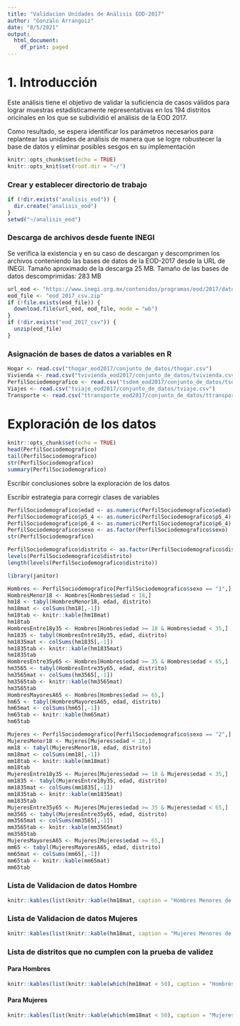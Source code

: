 ```yaml
---
title: "Validacion Unidades de Análisis EOD-2017"
author: "Gonzalo Arrangoiz"
date: "8/5/2021"
output:
  html_document:
    df_print: paged
---
```


# 1. Introducción

Este análisis tiene el objetivo de validar la suficiencia de casos válidos para lograr muestras 
estadísticamente representativas en los 194 distritos oricinales en los que se subdividió el análisis 
de la EOD 2017.

Como resultado, se espera identificar los parámetros necesarios para replantear las unidades de análisis
de manera que se logre robustecer la base de datos y eliminar posibles sesgos en su implementación

```r
knitr::opts_chunk$set(echo = TRUE)
knitr::opts_knit$set(root.dir = "~/")
```


### Crear y establecer directorio de trabajo
```r
if (!dir.exists("analisis_eod")) {
  dir.create("analisis_eod")
}
setwd("~/analisis_eod")
```

### Descarga de archivos desde fuente INEGI
Se verifica la existencia y en su caso de descargan y descomprimen los archivos conteniendo las bases 
de datos de la EOD-2017 desde la URL de INEGI. Tamaño aproximado de la descarga 25 MB. Tamaño de las 
bases de datos descomprimidas: 283 MB
```r
url_eod <- "https://www.inegi.org.mx/contenidos/programas/eod/2017/datosabiertos/eod_2017_csv.zip"
eod_file <- "eod_2017_csv.zip"
if (!file.exists(eod_file)) {
  download.file(url_eod, eod_file, mode = "wb")
}
if (!dir.exists("eod_2017_csv")) {
  unzip(eod_file)
}
```

### Asignación de bases de datos a variables en R
```r
Hogar <- read.csv("thogar_eod2017/conjunto_de_datos/thogar.csv")
Vivienda <- read.csv("tvivienda_eod2017/conjunto_de_datos/tvivienda.csv")
PerfilSociodemografico <- read.csv("tsdem_eod2017/conjunto_de_datos/tsdem.csv")
Viajes <- read.csv("tviaje_eod2017/conjunto_de_datos/tviaje.csv")
Transporte <- read.csv("ttransporte_eod2017/conjunto_de_datos/ttransporte.csv")
```

# Exploración de los datos
```r
knitr::opts_chunk$set(echo = TRUE)
head(PerfilSociodemografico)
tail(PerfilSociodemografico)
str(PerfilSociodemografico)
summary(PerfilSociodemografico)
```
Escribir conclusiones sobre la exploración de los datos

Escribir estrategia para corregir clases de variables
```r
PerfilSociodemografico$edad <- as.numeric(PerfilSociodemografico$edad)
PerfilSociodemografico$p5_4 <- as.numeric(PerfilSociodemografico$p5_4)
PerfilSociodemografico$p6_4 <- as.numeric(PerfilSociodemografico$p6_4)
PerfilSociodemografico$sexo <- as.factor(PerfilSociodemografico$sexo)
str(PerfilSociodemografico)
```
 

```r
PerfilSociodemografico$distrito <- as.factor(PerfilSociodemografico$distrito)
levels(PerfilSociodemografico$distrito)
length(levels(PerfilSociodemografico$distrito))
```


```r
library(janitor)
```


```r
Hombres <- PerfilSociodemografico[PerfilSociodemografico$sexo == "1",]
HombresMenor18 <- Hombres[Hombres$edad < 18,]
hm18 <- tabyl(HombresMenor18, edad, distrito)
hm18mat <- colSums(hm18[,-1])
hm18tab <- knitr::kable(hm18mat)
hm18tab
HombresEntre18y35 <- Hombres[Hombres$edad >= 18 & Hombres$edad < 35,]
hm1835 <- tabyl(HombresEntre18y35, edad, distrito)
hm1835mat <- colSums(hm1835[,-1])
hm1835tab <- knitr::kable(hm1835mat)
hm1835tab
HombresEntre35y65 <- Hombres[Hombres$edad >= 35 & Hombres$edad < 65,]
hm3565 <- tabyl(HombresEntre35y65, edad, distrito)
hm3565mat <- colSums(hm3565[,-1])
hm3565tab <- knitr::kable(hm3565mat)
hm3565tab
HombresMayoresA65 <- Hombres[Hombres$edad >= 65,]
hm65 <- tabyl(HombresMayoresA65, edad, distrito)
hm65mat <- colSums(hm65[,-1])
hm65tab <- knitr::kable(hm65mat)
hm65tab
```



```r
Mujeres <- PerfilSociodemografico[PerfilSociodemografico$sexo == "2",]
MujeresMenor18 <- Mujeres[Mujeres$edad < 18,]
mm18 <- tabyl(MujeresMenor18, edad, distrito)
mm18mat <- colSums(mm18[,-1])
mm18tab <- knitr::kable(mm18mat)
mm18tab
MujeresEntre18y35 <- Mujeres[Mujeres$edad >= 18 & Mujeres$edad < 35,]
mm1835 <- tabyl(MujeresEntre18y35, edad, distrito)
mm1835mat <- colSums(mm1835[,-1])
mm1835tab <- knitr::kable(mm1835mat)
mm1835tab
MujeresEntre35y65 <- Mujeres[Mujeres$edad >= 35 & Mujeres$edad < 65,]
mm3565 <- tabyl(MujeresEntre35y65, edad, distrito)
mm3565mat <- colSums(mm3565[,-1])
mm3565tab <- knitr::kable(mm3565mat)
mm3565tab
MujeresMayoresA65 <- Mujeres[Mujeres$edad >= 65,]
mm65 <- tabyl(MujeresMayoresA65, edad, distrito)
mm65mat <- colSums(mm65[,-1])
mm65tab <- knitr::kable(mm65mat)
mm65tab
```



### Lista de Validacion de datos Hombre
```r
knitr::kables(list(knitr::kable(hm18mat, caption = "Hombres Menores de 18"), knitr::kable(hm1835mat, caption = "Hombres 18 a 35"), knitr::kable(hm3565mat, caption = "Hombres 35 a 65"), knitr::kable(hm65mat, caption = "Hombres Mayores 65")))
```

### Lista de Validacion de datos Mujeres
```r
knitr::kables(list(knitr::kable(hm18mat, caption = "Mujeres Menores de 18"), knitr::kable(hm1835mat, caption = "Mujeres 18 a 35"), knitr::kable(hm3565mat, caption = "Mujeres 35 a 65"), knitr::kable(hm65mat, caption = "Mujeres Mayores 65")))
```

### Lista de distritos que no cumplen con la prueba de validez

#### Para Hombres
```r
knitr::kables(list(knitr::kable(which(hm18mat < 50), caption = "Hombres Menores de 18"), knitr::kable(which(hm1835mat < 50), caption = "Hombres 18 a 35"), knitr::kable(which(hm3565mat < 50), caption = "Hombres 35 a 65"), knitr::kable(which(hm65mat < 50), caption = "Hombres Mayores 65")))
```

#### Para Mujeres
```r
knitr::kables(list(knitr::kable(which(mm18mat < 50), caption = "Mujeres Menores de 18"), knitr::kable(which(mm1835mat < 50), caption = "Mujeres 18 a 35"), knitr::kable(which(mm3565mat < 50), caption = "Mujeres 35 a 65"), knitr::kable(which(mm65mat < 50), caption = "Mujeres Mayores 65")))
```
